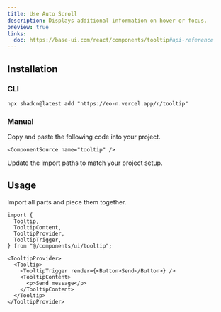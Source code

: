 ```yaml
---
title: Use Auto Scroll
description: Displays additional information on hover or focus.
preview: true
links:
  doc: https://base-ui.com/react/components/tooltip#api-reference
---
```


<ComponentTabs name="tooltip-demo" />

## Installation

### CLI

```package-install
npx shadcn@latest add "https://eo-n.vercel.app/r/tooltip"
```

### Manual

<Steps>

  <Step>
    Copy and paste the following code into your project.

    <ComponentSource name="tooltip" />

  </Step>
  
  <Step>Update the import paths to match your project setup.</Step>

</Steps>

## Usage

Import all parts and piece them together.

```tsx
import {
  Tooltip,
  TooltipContent,
  TooltipProvider,
  TooltipTrigger,
} from "@/components/ui/tooltip";
```

```tsx
<TooltipProvider>
  <Tooltip>
    <TooltipTrigger render={<Button>Send</Button>} />
    <TooltipContent>
      <p>Send message</p>
    </TooltipContent>
  </Tooltip>
</TooltipProvider>
```
